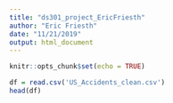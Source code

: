```yaml
---
title: "ds301_project_EricFriesth"
author: "Eric Friesth"
date: "11/21/2019"
output: html_document
---
```


```r
knitr::opts_chunk$set(echo = TRUE)
```

```r

df = read.csv('US_Accidents_clean.csv')
head(df)

```





















